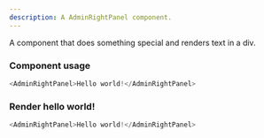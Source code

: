 ```yaml
---
description: A AdminRightPanel component.
---
```



A component that does something special and renders text in a div.

### Component usage
```js
<AdminRightPanel>Hello world!</AdminRightPanel>
```

### Render hello world!

```js live
<AdminRightPanel>Hello world!</AdminRightPanel>
```
